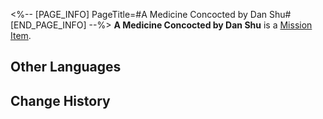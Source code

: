<%-- [PAGE_INFO]
PageTitle=#A Medicine Concocted by Dan Shu#
[END_PAGE_INFO] --%>
{{Item Infobox
|id          = 140197
|image       = Item A Medicine Concocted by Dan Shu.png
|type        = Mission Item
|invCategory = Missions
|rarity      = 3
|effect      = 
|description = A medicine Dan Shu concocted for a young patient. Its sweet smell is probably deliberate, made to entice the child to take their medicine properly.
}}
'''A Medicine Concocted by Dan Shu''' is a [[Mission Item]].

==Other Languages==
{{Other Languages
|en   = A Medicine Concocted by Dan Shu
|zhs  = 丹枢调配的药物
|zht  = 丹樞調配的藥物
|ja   = 丹枢が調合した薬物
|ko   = 단우가 조제한 약물
|es   = Medicina preparada por Dan Shu
|fr   = Remède préparé par Dan Shu
|ru   = Лекарство, составленное Дань Шу
|th   = ยาที่ปรุงโดย Dan Shu
|vi   = Thuốc Do Dan Shu Điều Chế
|de   = Eine von Dan Shu entwickelte Medizin
|id   = Obat yang Diracik Dan Shu
|pt   = Um Remédio Inventado por Dan Shu
}}

==Change History==
{{Change History|1.0}}